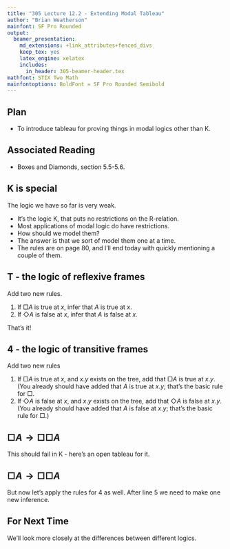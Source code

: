 ```yaml
---
title: "305 Lecture 12.2 - Extending Modal Tableau"
author: "Brian Weatherson"
mainfont: SF Pro Rounded
output:
  beamer_presentation:
    md_extensions: +link_attributes+fenced_divs
    keep_tex: yes
    latex_engine: xelatex
    includes:
      in_header: 305-beamer-header.tex
mathfont: STIX Two Math
mainfontoptions: BoldFont = SF Pro Rounded Semibold
---
```


## Plan

- To introduce tableau for proving things in modal logics other than K.

## Associated Reading

- Boxes and Diamonds, section 5.5-5.6.

## K is special

The logic we have so far is very weak.

- It's the logic K, that puts no restrictions on the R-relation.
- Most applications of modal logic do have restrictions.
- How should we model them?  \pause 
- The answer is that we sort of model them one at a time.
- The rules are on page 80, and I'll end today with quickly mentioning a couple of them.

## T - the logic of reflexive frames

Add two new rules.

1. If $\Box A$ is true at $x$, infer that $A$ is true at $x$.
2. If $\Diamond A$ is false at $x$, infer that $A$ is false at $x$.

That's it!

## 4 - the logic of transitive frames

Add two new rules

1. If $\Box A$ is true at $x$, and $x.y$ exists on the tree, add that $\Box A$ is true at $x.y$. (You already should have added that $A$ is true at $x.y$; that's the basic rule for $\Box$.
2. If $\Diamond A$ is false at $x$, and $x.y$ exists on the tree, add that $\Diamond A$ is false at $x.y$. (You already should have added that $A$ is false at $x.y$; that's the basic rule for $\Box$.)

## $\Box A \rightarrow \Box \Box A$

This should fail in K - here's an open tableau for it.

\begin{oltableau}
[\sFmla{\False}{1, \Box A \rightarrow \Box \Box A}, just = \TAss,
	[\sFmla{\True}{1, \Box A}, just = {\TRule{\False}{\rightarrow}[1]},
		[\sFmla{\False}{1, \Box \Box A}, just = {\TRule{\False}{\rightarrow}[1]},
			[\sFmla{\False}{1.1, \Box A}, just = {\TRule{\False}{\Box}[3]},
				[\sFmla{\True}{1.1, A}, just = {\TRule{\True}{\Box}[2]},
					[\sFmla{\False}{1.1.1, A}, just = {\TRule{\False}{\Box}[4]},
					]
				]
			]
		]
	]
]
\end{oltableau}

## $\Box A \rightarrow \Box \Box A$

But now let's apply the rules for 4 as well. After line 5 we need to make one new inference.

\begin{oltableau}
[\sFmla{\False}{1, \Box A \rightarrow \Box \Box A}, just = \TAss,
	[\sFmla{\True}{1, \Box A}, just = {\TRule{\False}{\rightarrow}[1]},
		[\sFmla{\False}{1, \Box \Box A}, just = {\TRule{\False}{\rightarrow}[1]},
			[\sFmla{\False}{1.1, \Box A}, just = {\TRule{\False}{\Box}[3]},
				[\sFmla{\True}{1.1, A}, just = {\TRule{\True}{\Box}[2]},
					[\sFmla{\True}{1.1, \Box A}, just = {4$\Box$ 2},
						[\sFmla{\False}{1.1.1, A}, just = {\TRule{\False}{\Box}[4]},
							[\sFmla{\True}{1.1.1, A}, just = {4$\Box$ 6}, close]
						]
					]
				]
			]
		]
	]
]
\end{oltableau}


## For Next Time

We'll look more closely at the differences between different logics.
